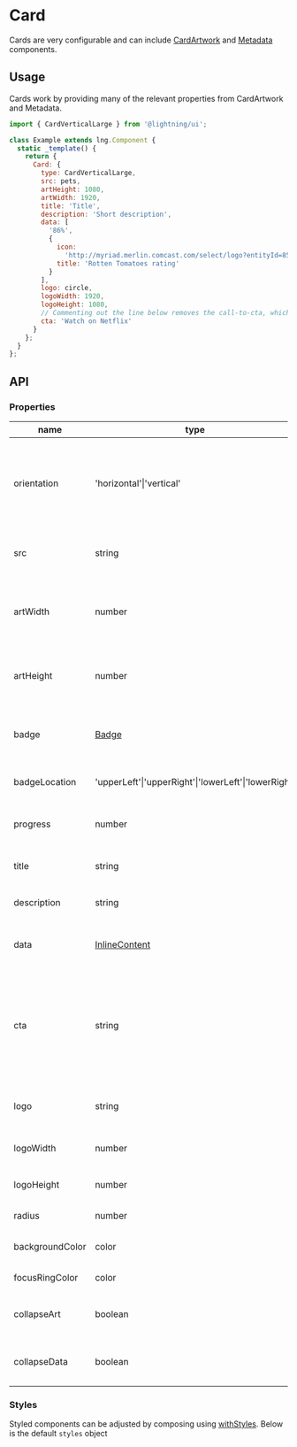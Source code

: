 
# Card

Cards are very configurable and can include [CardArtwork](/story/elements-cardartwork--basic) and [Metadata](/story/elements-metadata--basic) components.

## Usage

Cards work by providing many of the relevant properties from CardArtwork and Metadata.

```js
import { CardVerticalLarge } from '@lightning/ui';

class Example extends lng.Component {
  static _template() {
    return {
      Card: {
        type: CardVerticalLarge,
        src: pets,
        artHeight: 1080,
        artWidth: 1920,
        title: 'Title',
        description: 'Short description',
        data: [
          '86%',
          {
            icon:
              'http://myriad.merlin.comcast.com/select/logo?entityId=8527084350383982239&width=32&height=&ratio=1x1&trim=false',
            title: 'Rotten Tomatoes rating'
          }
        ],
        logo: circle,
        logoWidth: 1920,
        logoHeight: 1080,
        // Commenting out the line below removes the call-to-cta, which is taking priority over the supplied data above.
        cta: 'Watch on Netflix'
      }
    };
  }
};
```

<Canvas>
  <Story id="patterns-card--vertical-dynamic" />
</Canvas>

## API

### Properties

name|type|required|default|description
--|--|--|--|--
orientation|'horizontal'\|'vertical'|false|'vertical'|only required when creating a new class that extends Card
src|string|false|-|path to image to use as card artwork
artWidth|number|true (if using src)|width of source image being used as artwork
artHeight|number|true (if using src)|height of source image beingused as artwork
badge|[Badge](/story/elements-badge--text)|false|-|Badge content to display over artwork
badgeLocation|'upperLeft'\|'upperRight'\|'lowerLeft'\|'lowerRight'|false|'upperLeft'|position to display badge
progress|number|false|-|amount of the [Progress Bar](/story/elements-progressbar--basic) to fill
title|string|false|-|first line or headline of content
description|string|false|-|second line or synopsis of content
data|[InlineContent](/story/layout-inlinecontent--basic)|false|-|relevant content data at the bottom
cta|string|false|-|call to action text (will be converted to all caps) at the bottom; takes priority over data
logo|string|false|-|logo to display at bottom of component
logoWidth|number|true (if using logo)|-|width of logo source image
logoHeight|number|true (if using logo)|-|height of logo source image
radius|number|false|16|corner radius
backgroundColor|color|false|#232328|card background color
focusRingColor|color|false|#ECECF2|color of focus ring
collapseArt|boolean|false|-|hides the Artwork portion of the card
collapseData|boolean|false|-|hides the Metadata portion of the card

### Styles

Styled components can be adjusted by composing using [withStyles](?path=/docs/mixins-withstyles--basic). Below is the default `styles` object

<Theme theme={Card.styles} />

